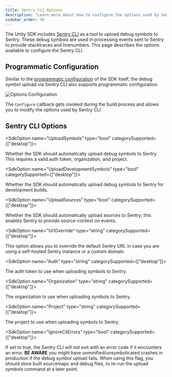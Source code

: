 ```yaml
---
title: Sentry CLI Options
description: "Learn more about how to configure the options used by Sentry CLI."
sidebar_order: 30
---
```


The Unity SDK includes [Sentry CLI](/product/cli/) as a tool to upload debug symbols to Sentry. These debug symbols are used in processing events sent to Sentry to provide stacktraces and linenumbers. This page describes the options available to configure the Sentry CLI.

## Programmatic Configuration

Similar to the [programmatic configuration](/platforms/unity/configuration/options/programmatic-configuration/) of the SDK itself, the debug symbol upload via Sentry CLI also supports programmatic configuration.

![Options Configuration](./img/sentry-cli-option-configuration.png)

The `Configure` callback gets invoked during the build process and allows you to modify the options used by Sentry CLI.

## Sentry CLI Options

<SdkOption name="UploadSymbols" type="bool" categorySupported={["desktop"]}>

Whether the SDK should automatically upload debug symbols to Sentry. This requires a valid auth token, organization, and project.

</SdkOption>

<SdkOption name="UploadDevelopmentSymbols" type="bool" categorySupported={["desktop"]}>

Whether the SDK should automatically upload debug symbols to Sentry for development builds.

</SdkOption>

<SdkOption name="UploadSources" type="bool" categorySupported={["desktop"]}>

Whether the SDK should automatically upload sources to Sentry; this enables Sentry to provide source-context on events.

</SdkOption>

<SdkOption name="UrlOverride" type="string" categorySupported={["desktop"]}>

This option allows you to override the default Sentry URL in case you are using a self-hosted Sentry instance or a custom domain.

</SdkOption>

<SdkOption name="Auth" type="string" categorySupported={["desktop"]}>

The auth token to use when uploading symbols to Sentry.

</SdkOption>

<SdkOption name="Organization" type="string" categorySupported={["desktop"]}>

The organization to use when uploading symbols to Sentry.

</SdkOption>

<SdkOption name="Project" type="string" categorySupported={["desktop"]}>

The project to use when uploading symbols to Sentry.

</SdkOption>

<SdkOption name="IgnoreCliErrors" type="bool" categorySupported={["desktop"]}>

If set to true, the Sentry CLI will not exit with an error code if it encounters an error. **BE AWARE** you might have unminified/unsymbolicated crashes in production if the debug symbol upload fails. When using this flag, you should store built sourcemaps and debug files, to re-run the upload symbols command at a later point.

</SdkOption>
